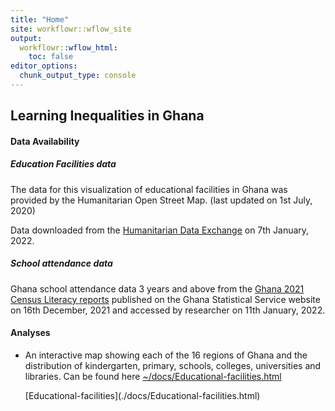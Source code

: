 ```yaml
---
title: "Home"
site: workflowr::wflow_site
output:
  workflowr::wflow_html:
    toc: false
editor_options:
  chunk_output_type: console
---
```


## Learning Inequalities in Ghana

#### Data Availability

##### Education Facilities data

The data for this visualization of educational facilities in Ghana was provided by the Humanitarian Open Street Map. (last updated on 1st July, 2020)

Data downloaded from the [Humanitarian Data Exchange](https://data.humdata.org/dataset/hotosm_gha_education_facilities "Humanitarian OpenStreetMap") on 7th January, 2022.

##### School attendance data

Ghana school attendance data 3 years and above from the [Ghana 2021 Census Literacy reports](https://statsghana.gov.gh/gssmain/fileUpload/pressrelease/2021%20PHC%20General%20Report%20Vol%203D_Literacy%20and%20Education.pdf) published on the Ghana Statistical Service website on 16th December, 2021 and accessed by researcher on 11th January, 2022.

#### Analyses

-   An interactive map showing each of the 16 regions of Ghana and the distribution of kindergarten, primary, schools, colleges, universities and libraries. Can be found here [\~/docs/Educational-facilities.html](~/docs/Educational-facilities.html)

    \[Educational-facilities\](./docs/Educational-facilities.html)
